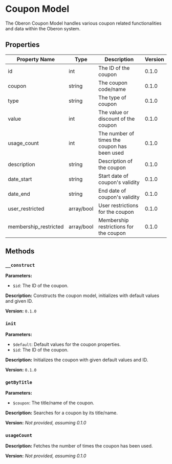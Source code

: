 # Coupon Model

The Oberon Coupon Model handles various coupon related functionalities and data within the Oberon system.

## Properties

| Property Name           | Type       | Description                                                   | Version |
|-------------------------|------------|---------------------------------------------------------------|---------|
| id                      | int        | The ID of the coupon                                          | 0.1.0   |
| coupon                  | string     | The coupon code/name                                          | 0.1.0   |
| type                    | string     | The type of coupon                                            | 0.1.0   |
| value                   | int        | The value or discount of the coupon                           | 0.1.0   |
| usage_count             | int        | The number of times the coupon has been used                  | 0.1.0   |
| description             | string     | Description of the coupon                                      | 0.1.0   |
| date_start              | string     | Start date of coupon's validity                                | 0.1.0   |
| date_end                | string     | End date of coupon's validity                                  | 0.1.0   |
| user_restricted         | array/bool | User restrictions for the coupon                               | 0.1.0   |
| membership_restricted   | array/bool | Membership restrictions for the coupon                         | 0.1.0   |

## Methods

### `__construct`

**Parameters:**
- `$id`: The ID of the coupon.

**Description:** Constructs the coupon model, initializes with default values and given ID.

**Version:** `0.1.0`

### `init`

**Parameters:**
- `$default`: Default values for the coupon properties.
- `$id`: The ID of the coupon.

**Description:** Initializes the coupon with given default values and ID.

**Version:** `0.1.0`

### `getByTitle`

**Parameters:**
- `$coupon`: The title/name of the coupon.

**Description:** Searches for a coupon by its title/name.

**Version:** *Not provided, assuming 0.1.0*

### `usageCount`

**Description:** Fetches the number of times the coupon has been used.

**Version:** *Not provided, assuming 0.1.0*
